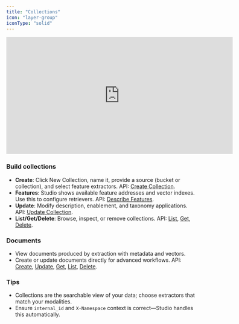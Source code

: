```yaml
---
title: "Collections"
icon: "layer-group"
iconType: "solid"
---
```


<iframe
  width="600"
  height="310"
  src="https://d8ts56gtwtyh1.cloudfront.net/docs/warehouse/collections.mp4"
  title="Collections"
  frameborder="0"
  allow="accelerometer; autoplay; muted"
  allowfullscreen
  autoplay
  muted
></iframe> 

### Build collections

- **Create**: Click New Collection, name it, provide a source (bucket or collection), and select feature extractors. API: [Create Collection](/api-reference/collections/create-collection).
- **Features**: Studio shows available feature addresses and vector indexes. Use this to configure retrievers. API: [Describe Features](/api-reference/collections/describe-collection-features).
- **Update**: Modify description, enablement, and taxonomy applications. API: [Update Collection](/api-reference/collections/update-collection).
- **List/Get/Delete**: Browse, inspect, or remove collections. API: [List](/api-reference/collections/list-collections), [Get](/api-reference/collections/get-collection), [Delete](/api-reference/collections/delete-collection).

### Documents

- View documents produced by extraction with metadata and vectors.
- Create or update documents directly for advanced workflows. API: [Create](/api-reference/collection-documents/create-a-document), [Update](/api-reference/collection-documents/update-document), [Get](/api-reference/collection-documents/get-a-document-by-id), [List](/api-reference/collection-documents/list-documents), [Delete](/api-reference/collection-documents/delete-a-document-by-id).

### Tips

- Collections are the searchable view of your data; choose extractors that match your modalities.
- Ensure `internal_id` and `X-Namespace` context is correct—Studio handles this automatically.